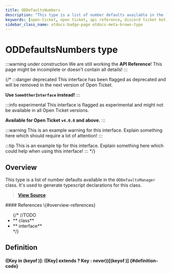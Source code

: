 ```yaml
---
title: ODDefaultsNumbers
description: "This type is a list of number defaults available in the `ODDefaultsManager` class. It's used to generate typescript declarations for this class."
keywords: [open-ticket, open ticket, api reference, discord ticket bot, type]
sidebar_class_name: otdocs-badge-page otdocs-meta-brown-type
---
```

<head>
    <link rel="apple-touch-icon" href="/img/logo_vertical.png"/>
</head>

# ODDefaultsNumbers <M color="brown">type</M>

:::warning under construction
We are still working the **API Reference**! This page might be incomplete or doesn't contain all details!
:::

{/*
:::danger deprecated
This interface has been flagged as deprecated and will be removed in the next version of Open Ticket.

**Use `SomeOtherInterface` instead!**
:::

:::info experimental
This interface is flagged as experimental and might not be available in all Open Ticket versions.

**Available for Open Ticket `v4.0.0` and above.**
:::

:::warning
This is an example warning for this interface. Explain something here which should require a lot of attention!
:::

:::tip
This is an example tip for this interface. Explain something here which could help when using this interface!
:::
*/}

## Overview
This type is a list of number defaults available in the `ODDefaultsManager` class.
It's used to generate typescript declarations for this class.

> [**View Source**](https://otgithub.dj-dj.be/tree/main/src/core/api/modules/defaults.ts#L207)

<FlexHorizontal>
<div style={{width:"50%"}}>
    #### References \{#overview-references}
    <ul>
        {/*
        //TODO
        <li>**<code><ApiUrl url="class:ODId" label="api.ODId"/></code> <M color="purple">class</M>**</li>
        <li>**<code><ApiUrl url="interface:ODExampleInterface" label="api.ODExampleInterface"/></code> <M color="gray">interface</M>**</li>
        */}
    </ul>
</div>
</FlexHorizontal>

## Definition
#### <ApiBlock>([Key in (keyof <ApiUrl url="interface:ODDefaults" label="api.ODDefaults"/>)]: (<ApiUrl url="interface:ODDefaults" label="api.ODDefaults"/>[Key] extends <ApiUrl url="js:number" label="number"/> ? Key : never))[(keyof <ApiUrl url="interface:ODDefaults" label="api.ODDefaults"/>)]</ApiBlock> {#definition-code}
